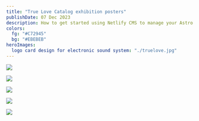 ```yaml
---
title: "True Love Catalog exhibition posters"
publishDate: 07 Dec 2023
description: How to get started using Netlify CMS to manage your Astro site’s content
colors:
  fg: "#C72945"
  bg: "#EBEBEB"
heroImages:
  logo card design for electronic sound system: "./truelove.jpg"
---
```

![](./IMG-20231206-WA0002.jpg)

![](./riso.jpg)

![](./table.jpg)

![](./wall.jpg)

![](./hallsmall.jpg)
